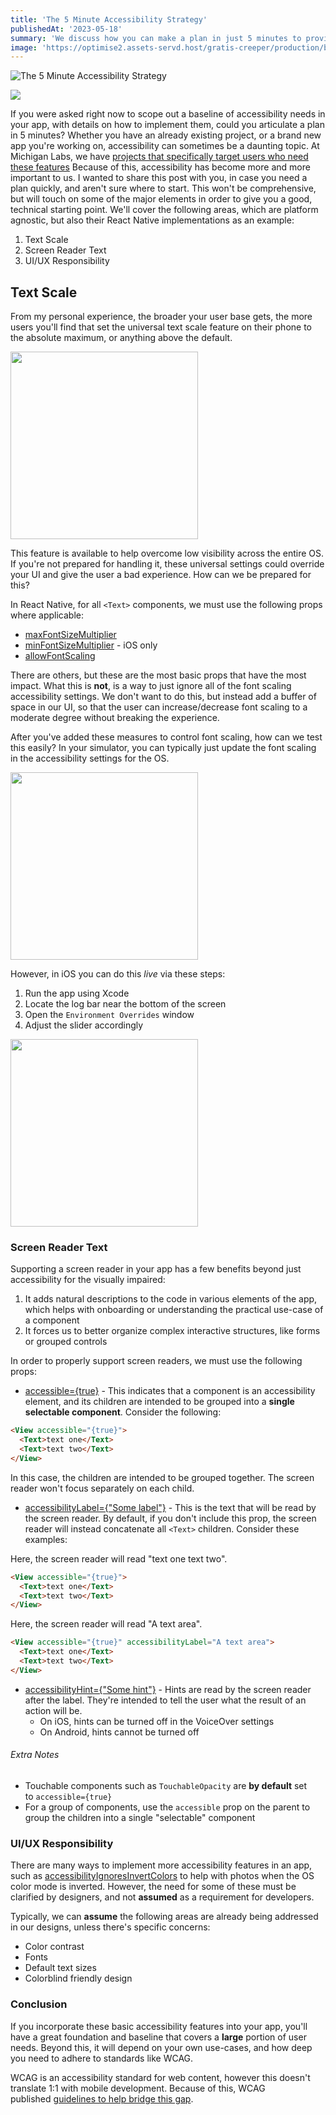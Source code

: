 ```yaml
---
title: 'The 5 Minute Accessibility Strategy'
publishedAt: '2023-05-18'
summary: 'We discuss how you can make a plan in just 5 minutes to provide accessibility in your mobile app.'
image: 'https://optimise2.assets-servd.host/gratis-creeper/production/blog/1642672_social-graphic-for-blog-post_Op1_Original_051723.jpg?w=1125&auto=compress%2Cformat&fit=crop&dm=1684439443&s=58af9d7a3debd84a717f9c2ab6b5daef'
---
```


![The 5 Minute Accessibility Strategy](https://optimise2.assets-servd.host/gratis-creeper/production/blog/1642672_social-graphic-for-blog-post_Op1_Original_051723.jpg?w=1125&auto=compress%2Cformat&fit=crop&dm=1684439443&s=58af9d7a3debd84a717f9c2ab6b5daef)

[![](https://img.shields.io/badge/Originally%20Posted%20%40-Michigan%20Labs-blue?style=for-the-badge)](http://localhost:3000/blog/The-5-Minute-Accessibility-Strategy)

If you were asked right now to scope out a baseline of accessibility needs in your app, with details on how to implement them, could you articulate a plan in 5 minutes? Whether you have an already existing project, or a brand new app you're working on, accessibility can sometimes be a daunting topic. At Michigan Labs, we have [projects that specifically target users who need these features](https://www.forbes.com/sites/forbestechcouncil/2022/07/01/three-technologies-for-the-visually-impaired/?sh=1db2f82135e6) Because of this, accessibility has become more and more important to us. I wanted to share this post with you, in case you need a plan quickly, and aren't sure where to start. This won't be comprehensive, but will touch on some of the major elements in order to give you a good, technical starting point. We'll cover the following areas, which are platform agnostic, but also their React Native implementations as an example:

1. Text Scale
2. Screen Reader Text
3. UI/UX Responsibility

## Text Scale

From my personal experience, the broader your user base gets, the more users you'll find that set the universal text scale feature on their phone to the absolute maximum, or anything above the default.

<img
  width="300px"
  src="https://optimise2.assets-servd.host/gratis-creeper/production/blog/font-scale-settings.jpeg?w=1179&auto=compress%2Cformat&fit=crop&dm=1684439803&s=f18094a5e1988d2d3c2cff64c7a33293"
/>

This feature is available to help overcome low visibility across the entire OS. If
you're not prepared for handling it, these universal settings could override your
UI and give the user a bad experience. How can we be prepared for this?

In React Native, for all `<Text>` components, we must use the following props where applicable:

- [maxFontSizeMultiplier](https://reactnative.dev/docs/text#maxfontsizemultiplier)
- [minFontSizeMultiplier](https://reactnative.dev/docs/text#minimumfontscale-ios) - iOS only
- [allowFontScaling](https://reactnative.dev/docs/text#allowfontscaling)

There are others, but these are the most basic props that have the most impact. What this is **not**, is a way to just ignore all of the font scaling accessibility settings. We don't want to do this, but instead add a buffer of space in our UI, so that the user can increase/decrease font scaling to a moderate degree without breaking the experience.

After you've added these measures to control font scaling, how can we test this easily? In your simulator, you can typically just update the font scaling in the accessibility settings for the OS.

<img
  width="300px"
  src="https://optimise2.assets-servd.host/gratis-creeper/production/blog/fontscale-slider.png?w=1179&auto=compress%2Cformat&fit=crop&dm=1684439812&s=d68a2a3eb83533692778948758f6d9c0"
/>

However, in iOS you can do this _live_ via these steps:

1.  Run the app using Xcode
2.  Locate the log bar near the bottom of the screen
3.  Open the `Environment Overrides` window
4.  Adjust the slider accordingly

<img
  width="300px"
  src="https://optimise2.assets-servd.host/gratis-creeper/production/blog/accessibility_xcode.png?w=448&auto=compress%2Cformat&fit=crop&dm=1684439808&s=d5e5ebf252df1f71ed9c86c50c06b976"
/>

### Screen Reader Text

Supporting a screen reader in your app has a few benefits beyond just accessibility for the visually impaired:

1. It adds natural descriptions to the code in various elements of the app, which helps with onboarding or understanding the practical use-case of a component
2. It forces us to better organize complex interactive structures, like forms or grouped controls

In order to properly support screen readers, we must use the following props:

- [accessible={true}](https://reactnative.dev/docs/accessibility#accessible) - This indicates that a component is an accessibility element, and its children are intended to be grouped into a **single selectable component**. Consider the following:

```html
<View accessible="{true}">
  <Text>text one</Text>
  <Text>text two</Text>
</View>
```

In this case, the children are intended to be grouped together. The screen reader won't focus separately on each child.

- [accessibilityLabel={"Some label"}](https://reactnative.dev/docs/accessibility#accessibilitylabel) - This is the text that will be read by the screen reader. By default, if you don't include this prop, the screen reader will instead concatenate all `<Text>` children. Consider these examples:

Here, the screen reader will read "text one text two".

```html
<View accessible="{true}">
  <Text>text one</Text>
  <Text>text two</Text>
</View>
```

Here, the screen reader will read "A text area".

```html
<View accessible="{true}" accessibilityLabel="A text area">
  <Text>text one</Text>
  <Text>text two</Text>
</View>
```

- [accessibilityHint={"Some hint"}](https://reactnative.dev/docs/accessibility#accessibilityhint) - Hints are read by the screen reader after the label. They're intended to tell the user what the result of an action will be.
  - On iOS, hints can be turned off in the VoiceOver settings
  - On Android, hints cannot be turned off

###### Extra Notes

- Touchable components such as `TouchableOpacity` are **by default** set to `accessible={true}`
- For a group of components, use the `accessible` prop on the parent to group the children into a single "selectable" component

### UI/UX Responsibility

There are many ways to implement more accessibility features in an app, such as [accessibilityIgnoresInvertColors](https://reactnative.dev/docs/accessibility#accessibilityignoresinvertcolors-ios) to help with photos when the OS color mode is inverted. However, the need for some of these must be clarified by designers, and not **assumed** as a requirement for developers.

Typically, we can **assume** the following areas are already being addressed in our designs, unless there's specific concerns:

- Color contrast
- Fonts
- Default text sizes
- Colorblind friendly design

### Conclusion

If you incorporate these basic accessibility features into your app, you'll have a great foundation and baseline that covers a **large** portion of user needs. Beyond this, it will depend on your own use-cases, and how deep you need to adhere to standards like WCAG.

WCAG is an accessibility standard for web content, however this doesn't translate 1:1 with mobile development. Because of this, WCAG published [guidelines to help bridge this gap](https://www.w3.org/TR/mobile-accessibility-mapping/).
